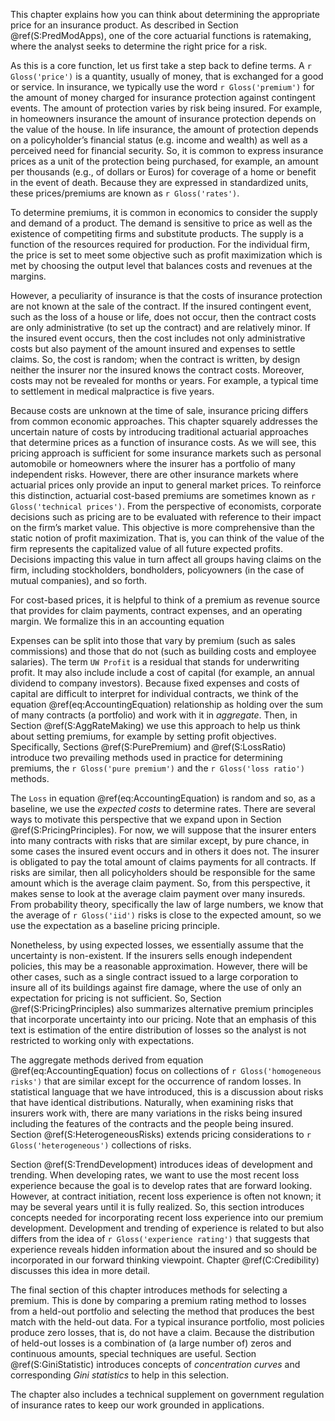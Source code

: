 <!-- ## Introduction to Ratemaking-->

This chapter explains how you can think about determining the appropriate price for an insurance product. As described in Section \@ref(S:PredModApps), one of the core actuarial functions is ratemaking, where the  analyst seeks to determine the right price for a risk.

As this is a core function, let us first take a step back to define terms. A `r Gloss('price')` is a quantity, usually of money, that is exchanged for a good or service. In insurance, we typically use the word `r Gloss('premium')` for the amount of money charged for insurance protection against contingent events. The amount of protection varies by risk being insured. For example, in homeowners insurance the amount of insurance protection depends on the value of the house. In life insurance, the amount of protection depends on a policyholder's financial status (e.g. income and wealth) as well as a perceived need for financial security. So, it is common to express insurance prices as a unit of the protection being purchased, for example, an amount per thousands (e.g., of dollars or Euros) for coverage of a home or benefit in the event of death. Because they are expressed in standardized units, these prices/premiums are known as `r Gloss('rates')`.

To determine premiums, it is common in economics to consider the supply and demand of a product. The demand is sensitive to price as well as the existence of competiting firms and substitute products. The supply is a function of the resources required for production. For the individual firm, the price is set to meet some objective such as profit maximization which is met by choosing the output level that balances costs and revenues at the margins.

However, a peculiarity of insurance is that the costs of insurance protection are not known at the sale of the contract. If the insured contingent event, such as the loss of a house or life, does not occur, then the contract costs are only administrative (to set up the contract) and are relatively minor. If the insured event occurs, then the cost includes not only administrative costs but also payment of the amount insured and expenses to settle claims. So, the cost is random; when the contract is written, by design neither the insurer nor the insured knows the contract costs. Moreover, costs may not be revealed for months or years. For example, a typical time to settlement in medical malpractice is five years.


Because costs are unknown at the time of sale, insurance pricing differs from common economic approaches. 
This chapter squarely addresses the uncertain nature of costs by introducing traditional actuarial approaches that determine prices as a function of insurance costs. As we will see, this pricing approach is sufficient for some insurance markets such as personal automobile or homeowners where the insurer has a portfolio of many independent risks. However, there are other insurance markets where actuarial prices only provide an input to general market prices. To reinforce this distinction, actuarial cost-based premiums are sometimes known as `r Gloss('technical prices')`. From the perspective of economists, corporate decisions such as pricing are to be evaluated with reference to their impact on the firm's market value. This objective is more comprehensive than the static notion of profit maximization. That is, you can think of the value of the firm represents the capitalized value of all future expected profits. Decisions impacting this value in turn affect all groups having claims on the firm, including stockholders, bondholders, policyowners (in the case of mutual companies), and so forth. 


<!-- Given that costs are not incurred or even known at the time of sale, this chapter focuses on the costs of supplying insurance, following the actuarial literature. This is not a complete picture of everything needed to price insurance.  -->


For cost-based prices, it is helpful to think of a premium as revenue source that provides for claim payments, contract expenses, and an operating margin. We formalize this in an accounting equation

\begin{equation}
\small{
\text{Premium = Loss + Expense + UW Profit} .
}
(\#eq:AccountingEquation)
\end{equation}

Expenses can be split into those that vary by premium (such as sales commissions) and those that do not (such as building costs and employee salaries). The term `UW Profit` is a residual that stands for underwriting profit. It may also include include a cost of capital (for example, an annual dividend to company investors). Because fixed expenses and costs of capital are difficult to interpret for individual contracts, we think of the equation \@ref(eq:AccountingEquation) relationship as holding over the sum of many contracts (a portfolio) and work with it in *aggregate*. Then, in Section \@ref(S:AggRateMaking) we use this approach to help us think about setting premiums, for example by setting profit objectives. Specifically, Sections \@ref(S:PurePremium)  and \@ref(S:LossRatio) introduce two prevailing methods used in practice for determining premiums, the `r Gloss('pure premium')` and the `r Gloss('loss ratio')` methods.

The `Loss` in equation \@ref(eq:AccountingEquation) is random and so, as a baseline, we use the *expected costs* to determine rates. There are several ways to motivate this perspective that we expand upon in Section \@ref(S:PricingPrinciples). For now, we will suppose that the insurer enters into many contracts with risks that are similar except, by pure chance, in some cases the insured event occurs and in others it does not. The insurer is obligated to pay the total amount of claims payments for all contracts. If risks are similar, then all policyholders should be responsible for the same amount which is the average claim payment. So, from this perspective, it makes sense to look at the average claim payment over many insureds. From probability theory, specifically the law of large numbers, we know that the average of `r Gloss('iid')` risks is close to the expected amount, so we use the expectation as a baseline pricing principle.

Nonetheless, by using expected losses, we essentially assume that the uncertainty is non-existent. If the insurers sells enough independent policies, this may be a reasonable approximation. However, there will be other cases, such as a single contract issued to a large corporation to insure all of its buildings against fire damage, where the use of only an expectation for pricing is not sufficient. So, Section \@ref(S:PricingPrinciples) also summarizes alternative premium principles that incorporate uncertainty into our pricing. Note that an emphasis of this text is estimation of the entire distribution of losses so the analyst is not restricted to working only with expectations.


The aggregate methods derived from equation \@ref(eq:AccountingEquation) focus on collections of `r Gloss('homogeneous risks')` that are similar except for the occurrence of random losses. In statistical language that we have introduced, this is a discussion about risks that have identical distributions. Naturally, when examining risks that insurers work with, there are many variations in the risks being insured including the features of the contracts and the people being insured.  Section \@ref(S:HeterogeneousRisks) extends pricing considerations to `r Gloss('heterogeneous')` collections of risks.

Section \@ref(S:TrendDevelopment) introduces ideas of development and trending. When developing rates, we want to use the most recent loss experience because the goal is to develop rates that are forward looking. However, at contract initiation, recent loss experience is often not known; it may be several years until it is fully realized. So, this section introduces concepts needed for incorporating recent loss experience into our premium development. Development and trending of experience is related to but also differs from the idea of `r Gloss('experience rating')` that suggests that experience reveals hidden information about the insured and so should be incorporated in our forward thinking viewpoint. Chapter \@ref(C:Credibility) discusses this idea in more detail.

The final section of this chapter introduces methods for selecting a premium. This is done by comparing a premium rating method to losses from a held-out portfolio and selecting the method that produces the best match with the held-out data. For a typical insurance portfolio, most policies produce zero losses, that is, do not have a claim. Because the distribution of held-out losses is a combination of (a large number of) zeros and continuous amounts, special techniques are useful. Section \@ref(S:GiniStatistic) introduces concepts of *concentration curves* and corresponding *Gini statistics* to help in this selection.

The chapter also includes a technical supplement on government regulation of insurance rates to keep our work grounded in applications.